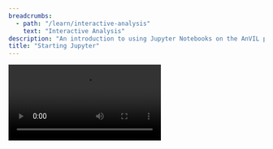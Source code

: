 ```yaml
---
breadcrumbs:
  - path: "/learn/interactive-analysis"
    text: "Interactive Analysis"
description: "An introduction to using Jupyter Notebooks on the AnVIL platform."
title: "Starting Jupyter"
---
```


<Video src="https://www.youtube.com/embed/T5xCxFHGpPE" />

## Objectives

The learning goals of this tutorial are to:

- Start compute for your Jupyter environment.
- Create a notebook to perform analysis.
- Stop compute to minimize expenses.

## Slides

The slides for this tutorial are located here: [Starting Jupyter](https://docs.google.com/presentation/d/1GYUP874Qd7K3S0Ls6iWY_M4jywpRb53qw0f78OBCFwk/edit#slide=id.p).
